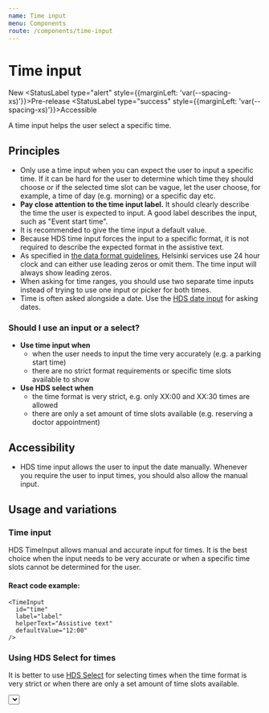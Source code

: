 ```yaml
---
name: Time input
menu: Components
route: /components/time-input
---
```




# Time input

<StatusLabel>New</StatusLabel>
<StatusLabel type="alert" style={{marginLeft: 'var(--spacing-xs)'}}>Pre-release</StatusLabel>
<StatusLabel type="success" style={{marginLeft: 'var(--spacing-xs)'}}>Accessible</StatusLabel>

<LargeParagraph>
    A time input helps the user select a specific time.
</LargeParagraph>

## Principles
- Only use a time input when you can expect the user to input a specific time. If it can be hard for the user to determine which time they should choose or if the selected time slot can be vague, let the user choose, for example, a time of day (e.g. morning) or a specific day etc.
- **Pay close attention to the time input label.** It should clearly describe the time the user is expected to input. A good label describes the input, such as "Event start time".
- It is recommended to give the time input a default value. 
- Because HDS time input forces the input to a specific format, it is not required to describe the expected format in the assistive text.
- As specified in [the data format guidelines](/guidelines/data-formats), Helsinki services use 24 hour clock and can either use leading zeros or omit them. The time input will always show leading zeros.
- When asking for time ranges, you should use two separate time inputs instead of trying to use one input or picker for both times.
- Time is often asked alongside a date. Use the [HDS date input](/) for asking dates.

### Should I use an input or a select?
- **Use time input when**
  - when the user needs to input the time very accurately (e.g. a parking start time)
  - there are no strict format requirements or specific time slots available to show
- **Use HDS select when**
  - the time format is very strict, e.g. only XX:00 and XX:30 times are allowed
  - there are only a set amount of time slots available (e.g. reserving a doctor appointment)

## Accessibility
- HDS time input allows the user to input the date manually. Whenever you require the user to input times, you should also allow the manual input.

## Usage and variations

### Time input
HDS TimeInput allows manual and accurate input for times. It is the best choice when the input needs to be very accurate or when a specific time slots cannot be determined for the user.

<Playground>
  <TimeInput 
    id="time"
    label="label"
    helperText="Assistive text"
    defaultValue="12:00"
    style={{ maxWidth: '400px' }}
  />
</Playground>

#### React code example:
```tsx
<TimeInput 
  id="time"
  label="label"
  helperText="Assistive text"
  defaultValue="12:00"
/>
```

### Using HDS Select for times
It is better to use [HDS Select](/components/dropdown#select-single-selection) for selecting times when the time format is very strict or when there are only a set amount of time slots available.

<Playground>
  <Select
    required
    label="Label"
    placeholder="Placeholder"
    helper="Assistive text"
    options={[
      { label: '12:00' },
      { label: '14:00' },
      { label: '16:00' },
      { label: '18:00' },
    ]}
    style={{ maxWidth: '400px' }}
  />
</Playground>

#### React code example:
```tsx
<Select
  required
  label="Label"
  placeholder="Placeholder"
  helper="Assistive text"
  options={[
    { label: '12:00' },
    { label: '14:00' },
    { label: '16:00' },
    { label: '18:00' },
  ]}
/>
```

## Demos & API

### Core

_Not included in hds-core!_

### React

[Time inputs in hds-react](/storybook/react/?path=/story/components-timeinput--default)

[TimeInput API](/storybook/react/?path=/docs/components-timeinput--default)
